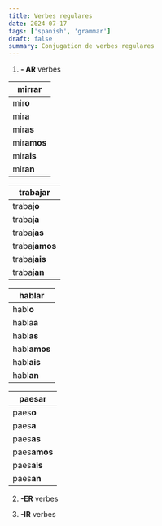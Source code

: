 ```yaml
---
title: Verbes regulares
date: 2024-07-17
tags: ['spanish', 'grammar']
draft: false
summary: Conjugation de verbes regulares
---
```


1. **- AR** verbes

| **mirrar**  |
| ----------- |
| mir**o**    |
| mir**a**    |
| mir**as**   |
| mir**amos** |
| mir**ais**  |
| mir**an**   |

| **trabajar**   |
| -------------- |
| trabaj**o**    |
| trabaj**a**    |
| trabaj**as**   |
| trabaj**amos** |
| trabaj**ais**  |
| trabaj**an**   |

| **hablar**   |
| ------------ |
| habl**o**    |
| habla**a**   |
| habl**as**   |
| habl**amos** |
| habl**ais**  |
| habl**an**   |

| **paesar**   |
| ------------ |
| paes**o**    |
| paes**a**    |
| paes**as**   |
| paes**amos** |
| paes**ais**  |
| paes**an**   |

2. **-ER** verbes

3. **-IR** verbes
